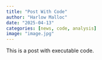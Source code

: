 ```yaml
---
title: "Post With Code"
author: "Harlow Malloc"
date: "2025-04-13"
categories: [news, code, analysis]
image: "image.jpg"
---
```


This is a post with executable code.
